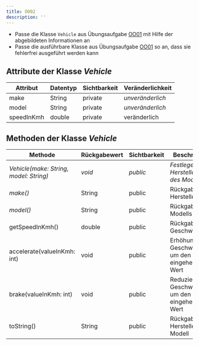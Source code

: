 ```yaml
---
title: OO02
description: ''
---
```



- Passe die Klasse `Vehicle` aus Übungsaufgabe [OO01](oo01) mit Hilfe der
  abgebildeten Informationen an
- Passe die ausführbare Klasse aus Übungsaufgabe [OO01](oo01) so an, dass sie
  fehlerfrei ausgeführt werden kann

## Attribute der Klasse _Vehicle_

| Attribut   | Datentyp | Sichtbarkeit | Veränderlichkeit |
| ---------- | -------- | ------------ | ---------------- |
| make       | String   | private      | _unveränderlich_ |
| model      | String   | private      | _unveränderlich_ |
| speedInKmh | double   | private      | veränderlich     |

## Methoden der Klasse _Vehicle_

| Methode                                | Rückgabewert | Sichtbarkeit | Beschreibung                                            |
| -------------------------------------- | ------------ | ------------ | ------------------------------------------------------- |
| _Vehicle(make: String, model: String)_ | _void_       | _public_     | _Festlegen des Herstellers und des Modells_             |
| _make()_                               | String       | public       | Rückgabe des Herstellers                                |
| _model()_                              | String       | public       | Rückgabe des Modells                                    |
| getSpeedInKmh()                        | double       | public       | Rückgabe der Geschwindigkeit                            |
| accelerate(valueInKmh: int)            | void         | public       | Erhöhung der Geschwindigkeit um den eingehenden Wert    |
| brake(valueInKmh: int)                 | void         | public       | Reduzierung der Geschwindigkeit um den eingehenden Wert |
| toString()                             | String       | public       | Rückgabe: Hersteller Modell                             |

<Exercise pullRequest="24" branchSuffix="oo/02" />

